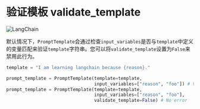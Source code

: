 # 验证模板 validate_template

![LangChain](https://pica.zhimg.com/50/v2-56e8bbb52aa271012541c1fe1ceb11a2_r.gif 'LangChain中文网')


默认情况下，`PromptTemplate`会通过检查`input_variables`是否与`template`中定义的变量匹配来验证`template`字符串。您可以将`validate_template`设置为`False`来禁用此行为。

```python
template = "I am learning langchain because {reason}."

prompt_template = PromptTemplate(template=template,
                                 input_variables=["reason", "foo"]) # ValueError due to extra variables
prompt_template = PromptTemplate(template=template,
                                 input_variables=["reason", "foo"],
                                 validate_template=False) # No error
```

